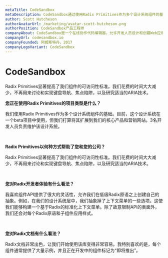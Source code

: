 ```yaml
---
metaTitle: CodeSandbox
metaDescription: CodeSandbox通过使用Radix Primitives作为多个设计系统组件的基础，显著提高了其可访问性标准。
author: Scott Hutcheson
authorAvatarUrl: /marketing/avatar-scott-hutcheson.png
authorPosition: CodeSandbox产品工程师
companyAbout: CodeSandbox是一个在线协作代码编辑器，允许开发人员设计和创建Web应用程序。
companyUrl: codesandbox.io
companyFounded: 阿姆斯特丹，2017
companyLogoVariant: CodeSandbox
---
```


# CodeSandbox

<HeroQuote>
	Radix Primitives显著提高了我们组件的可访问性标准。我们花费的时间大大减少，不再用来讨论和实现键盘导航、焦点陷阱，以及研究适当的ARIA技术。
</HeroQuote>

**您正在使用Radix Primitives的项目类型是什么？**

我们使用Radix Primitives作为多个设计系统组件的基础。目前，这个设计系统在一个beta项目中使用，但我们打算将其扩展到我们的核心产品和营销网站。3名开发人员负责维护该设计系统。

<br />

**Radix Primitives以何种方式帮助了您和您的公司？**

Radix Primitives显著提高了我们组件的可访问性标准。我们花费的时间大大减少，不再用来讨论和实现键盘导航、焦点陷阱，以及研究适当的ARIA技术。

<br />

**您对Radix开发者体验有什么看法？**

我喜欢组件API提供了很大的灵活性，允许我们在低级Radix原语之上创建自己的抽象。例如，在我们的设计系统层中，我们抽象掉了上下文菜单的一些选项。这使我们能够构建一个基于Radix的标准化上下文菜单。除了故意限制API的表面外，我们还会对每个Radix原语和子组件应用样式。

<br />

**您对Radix文档有什么看法？**

Radix文档非常出色，让我们开始使用该库变得非常容易。我特别喜欢的是，每个组件通常提供了大量示例，并且正在开发中的组件标记为“即将推出”。